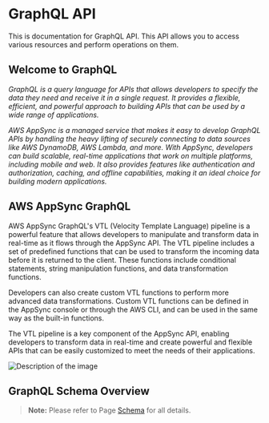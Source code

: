 
<Meta title='Back End/GraphQL'/>

# GraphQL API
This is documentation for GraphQL API. This API allows you to access
various resources and perform operations on them.


## Welcome to GraphQL

_GraphQL is a query language for APIs that allows developers to specify the data they need and receive it in a single request. It provides a flexible, efficient, and powerful approach to building APIs that can be used by a wide range of applications._

_AWS AppSync is a managed service that makes it easy to develop GraphQL APIs by handling the heavy lifting of securely connecting to data sources like AWS DynamoDB, AWS Lambda, and more. With AppSync, developers can build scalable, real-time applications that work on multiple platforms, including mobile and web. It also provides features like authentication and authorization, caching, and offline capabilities, making it an ideal choice for building modern applications._

## AWS AppSync GraphQL

AWS AppSync GraphQL's VTL (Velocity Template Language) pipeline is a powerful feature that allows developers to manipulate and transform data in real-time as it flows through the AppSync API. The VTL pipeline includes a set of predefined functions that can be used to transform the incoming data before it is returned to the client. These functions include conditional statements, string manipulation functions, and data transformation functions.

Developers can also create custom VTL functions to perform more advanced data transformations. Custom VTL functions can be defined in the AppSync console or through the AWS CLI, and can be used in the same way as the built-in functions.

The VTL pipeline is a key component of the AppSync API, enabling developers to transform data in real-time and create powerful and flexible APIs that can be easily customized to meet the needs of their applications.

![Description of the image](https://files.gitbook.com/v0/b/gitbook-x-prod.appspot.com/o/spaces%2FPC3XO5GLHApv7kCpKL8A%2Fuploads%2FULQWyjSWWvUQzF0fGCPT%2Fimage.png?alt=media\&token=c3ec8428-e7cc-423b-ae2f-575515aef5c3)

## GraphQL Schema Overview

> **Note:** Please refer to Page [Schema](broken-reference) for all details.
